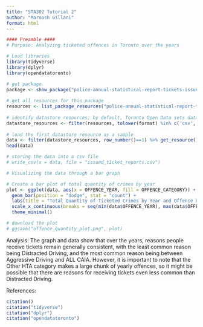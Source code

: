 ```yaml
---
title: "STA302 Tutorial 2"
author: "Maroosh Gillani"
format: html
---
```


```r
#### Preamble ####
# Purpose: Analyzing ticketed offences in Toronto over the years

# Load libraries
library(tidyverse)
library(dplyr)
library(opendatatoronto)

# get package
package <- show_package("police-annual-statistical-report-tickets-issued")
 
# get all resources for this package
resources <- list_package_resources("police-annual-statistical-report-tickets-issued")
 
# identify datastore resources; by default, Toronto Open Data sets datastore resource format to CSV for non-geospatial and GeoJSON for geospatial resources
datastore_resources <- filter(resources, tolower(format) %in% c('csv', 'geojson'))
 
# load the first datastore resource as a sample
data <- filter(datastore_resources, row_number()==1) %>% get_resource()
head(data)

# storing the data into a csv file
# write_csv(x = data, file = "issued_ticket_reports.csv")

# Visualizing the data through a bar graph

# Create a bar plot of total quantity of crimes by year
plot <- ggplot(data, aes(x = OFFENCE_YEAR, fill = OFFENCE_CATEGORY)) +
  geom_bar(position = "dodge", stat = "count") +
  labs(title = "Total Quantity of Ticketed Crimes by Year and Offence Category", x = "Year of Crime", y = "Quantity of Crimes") +
  scale_x_continuous(breaks = seq(min(data$OFFENCE_YEAR), max(data$OFFENCE_YEAR), by = 1)) +
  theme_minimal()

# download the plot
# ggsave("offence_quantity_plot.png", plot)

```
Analysis:
The graph and data show that over the years, reasons people receive tickets remain generally consistent, with the least common reason being Distracted Driving, and the most common reason being between Aggressive Driving and ALL CAIA. However, it is important to note that the Other HTA category makes a large chunk of yearly offences, so it might be possible that there are reasons for receiving tickets even less common than Distracted Driving.

References:
```r
citation()
citation("tidyverse")
citation("dplyr")
citation("opendatatoronto")
```